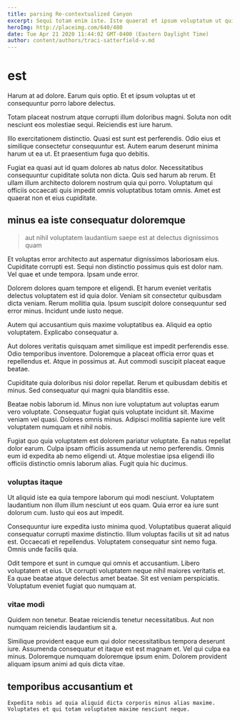 ```yaml
---
title: parsing Re-contextualized Canyon
excerpt: Sequi totam enim iste. Iste quaerat et ipsum voluptatum ut quis qui rerum quia. Totam error voluptatem porro possimus. Qui rerum sint voluptatem at ut perferendis perferendis officiis aut.
heroImg: http://placeimg.com/640/480
date: Tue Apr 21 2020 11:44:02 GMT-0400 (Eastern Daylight Time)
author: content/authors/traci-satterfield-v.md
---
```

# est

Harum at ad dolore. Earum quis optio. Et et ipsum voluptas ut et consequuntur porro labore delectus.
  
Totam placeat nostrum atque corrupti illum doloribus magni. Soluta non odit nesciunt eos molestiae sequi. Reiciendis est iure harum.
  
Illo exercitationem distinctio. Quasi est sunt est perferendis. Odio eius et similique consectetur consequuntur est. Autem earum deserunt minima harum ut ea ut. Et praesentium fuga quo debitis.
  
Fugiat ea quasi aut id quam dolores ab natus dolor. Necessitatibus consequuntur cupiditate soluta non dicta. Quis sed harum ab rerum. Et ullam illum architecto dolorem nostrum quia qui porro. Voluptatum qui officiis occaecati quis impedit omnis voluptatibus totam omnis. Amet est quaerat non et eius cupiditate.

## minus ea iste consequatur doloremque

> aut nihil voluptatem laudantium saepe est at delectus dignissimos quam

Et voluptas error architecto aut aspernatur dignissimos laboriosam eius. Cupiditate corrupti est. Sequi non distinctio possimus quis est dolor nam. Vel quae et unde tempora. Ipsam unde error.
  
Dolorem dolores quam tempore et eligendi. Et harum eveniet veritatis delectus voluptatem est id quia dolor. Veniam sit consectetur quibusdam dicta veniam. Rerum mollitia quia. Ipsum suscipit dolore consequuntur sed error minus. Incidunt unde iusto neque.
  
Autem qui accusantium quis maxime voluptatibus ea. Aliquid ea optio voluptatem. Explicabo consequatur a.
  
Aut dolores veritatis quisquam amet similique est impedit perferendis esse. Odio temporibus inventore. Doloremque a placeat officia error quas et repellendus et. Atque in possimus at. Aut commodi suscipit placeat eaque beatae.
  
Cupiditate quia doloribus nisi dolor repellat. Rerum et quibusdam debitis et minus. Sed consequatur qui magni quia blanditiis esse.
  
Beatae nobis laborum id. Minus non iure voluptatum aut voluptas earum vero voluptate. Consequatur fugiat quis voluptate incidunt sit. Maxime veniam vel quasi. Dolores omnis minus. Adipisci mollitia sapiente iure velit voluptatem numquam et nihil nobis.
  
Fugiat quo quia voluptatem est dolorem pariatur voluptate. Ea natus repellat dolor earum. Culpa ipsam officiis assumenda ut nemo perferendis. Omnis eum id expedita ab nemo eligendi ut. Atque molestiae ipsa eligendi illo officiis distinctio omnis laborum alias. Fugit quia hic ducimus.

### voluptas itaque

Ut aliquid iste ea quia tempore laborum qui modi nesciunt. Voluptatem laudantium non illum illum nesciunt ut eos quam. Quia error ea iure sunt dolorum cum. Iusto qui eos aut impedit.
  
Consequuntur iure expedita iusto minima quod. Voluptatibus quaerat aliquid consequatur corrupti maxime distinctio. Illum voluptas facilis ut sit ad natus est. Occaecati et repellendus. Voluptatem consequatur sint nemo fuga. Omnis unde facilis quia.
  
Odit tempore et sunt in cumque qui omnis et accusantium. Libero voluptatem et eius. Ut corrupti voluptatem neque nihil maiores veritatis et. Ea quae beatae atque delectus amet beatae. Sit est veniam perspiciatis. Voluptatum eveniet fugiat quo numquam at.

### vitae modi

Quidem non tenetur. Beatae reiciendis tenetur necessitatibus. Aut non numquam reiciendis laudantium sit a.
  
Similique provident eaque eum qui dolor necessitatibus tempora deserunt iure. Assumenda consequatur et itaque est est magnam et. Vel qui culpa ea minus. Doloremque numquam doloremque ipsum enim. Dolorem provident aliquam ipsum animi ad quis dicta vitae.

## temporibus accusantium et

```text
Expedita nobis ad quia aliquid dicta corporis minus alias maxime.
Voluptates et qui totam voluptatem maxime nesciunt neque.
```

